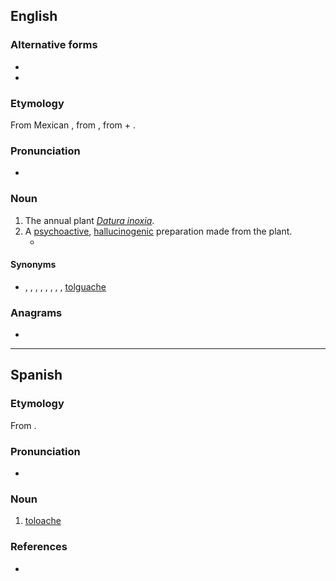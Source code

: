 ==English==

===Alternative forms===
* {{l|en|tolguache}}
* {{l|en|toluache}}

===Etymology===
From Mexican {{bor|en|es|toloache}}, from {{der|en|nci|toloatzin}}, from {{m|nci|toloa|t=to bow the head}} + {{m|nci|tzin|pos=reverential}}.

===Pronunciation===
* {{IPA|en|/tɒlˈwætʃi/}}

===Noun===
{{en-noun|-}}

# The annual plant ''[[Datura inoxia]]''.
# A [[psychoactive]], [[hallucinogenic]] preparation made from the plant.
#* {{quote-book|en|title=Tobacco Use by Native North Americans: Sacred Smoke and Silent Killer| author=Joseph C. Winter| year=2000| passage=Three related tribes, the Costanoan, Esselen, and Salinan, living along the California coast to the south of San Francisco Bay used tobacco and '''''toloache''''' (datura). '''''Toloache''''' was taken for vision quests and to initiate boys into manhood.| url=https://books.google.com/books?id=UGI4hxx6mTQC&lpg=PA34&dq=%22toloache%22&pg=PA33#v=onepage&q=%22toloache%22&f=false|page=33}}

====Synonyms====
* {{sense|plant}} {{vern|pricklyburr}}, {{vern|recurved thorn-apple}}, {{vern|downy thorn-apple}}, {{vern|Indian-apple}}, {{vern|lovache}}, {{l|en|moonflower}}, {{vern|nacazcul}}, {{vern|toloatzin|novern=1}}, [[tolguache]]

===Anagrams===
* {{anagrams|en|a=acehloot|oothecal}}

{{topics|en|Daturas}}

----

==Spanish==

===Etymology===
From {{bor|es|nci|toloatzin}}.

===Pronunciation===
* {{IPA|es|/to.loˈa.tʃe/|/toˈloa̯.tʃe/}}

===Noun===
{{es-noun|m|-}}

# [[#English|toloache]]

===References===
* {{R:DRAE 2001}}

{{topics|es|Nightshades}}